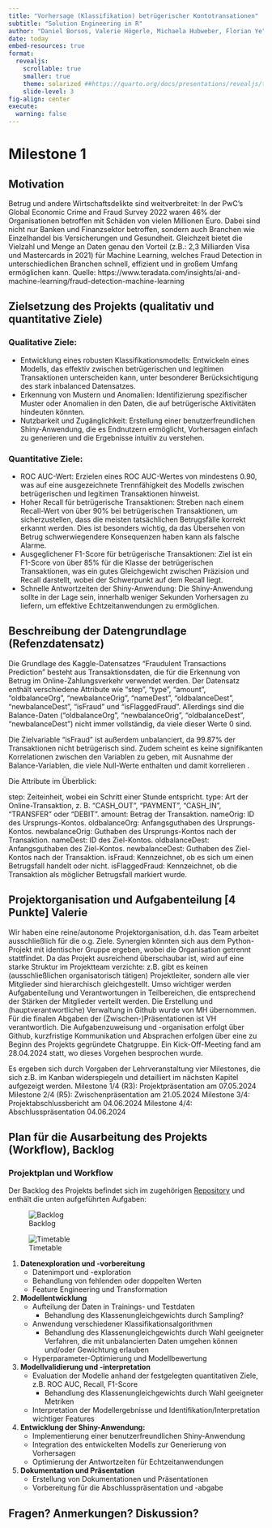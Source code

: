 ```yaml
---
title: "Vorhersage (Klassifikation) betrügerischer Kontotransationen"
subtitle: "Solution Engineering in R"
author: "Daniel Borsos, Valerie Högerle, Michaela Hubweber, Florian Ye"
date: today
embed-resources: true
format:
  revealjs:
    scrollable: true
    smaller: true
    theme: solarized ##https://quarto.org/docs/presentations/revealjs/themes.html
    slide-level: 3
fig-align: center
execute: 
  warning: false
---
```




# Milestone 1 

## Motivation
Betrug und andere Wirtschaftsdelikte sind weitverbreitet: In der PwC's Global Economic Crime and Fraud Survey 2022 waren 46% der Organisationen betroffen mit Schäden von vielen Millionen Euro. Dabei sind nicht nur Banken und Finanzsektor betroffen, sondern auch Branchen wie Einzelhandel bis Versicherungen und Gesundheit. Gleichzeit bietet die Vielzahl und Menge an Daten genau den Vorteil (z.B.: 2,3 Milliarden Visa und Mastercards in 2021) für Machine Learning, welches Fraud Detection in unterschiedlichen Branchen schnell, effizient und in großem Umfang ermöglichen kann.
Quelle: https://www.teradata.com/insights/ai-and-machine-learning/fraud-detection-machine-learning

## Zielsetzung des Projekts (qualitativ und quantitative Ziele)
### Qualitative Ziele: {.scrollable}
- Entwicklung eines robusten Klassifikationsmodells: Entwickeln eines Modells, das effektiv zwischen betrügerischen und legitimen Transaktionen unterscheiden kann, unter besonderer Berücksichtigung des stark inbalanced Datensatzes.
- Erkennung von Mustern und Anomalien: Identifizierung spezifischer Muster oder Anomalien in den Daten, die auf betrügerische Aktivitäten hindeuten könnten.
- Nutzbarkeit und Zugänglichkeit: Erstellung einer benutzerfreundlichen Shiny-Anwendung, die es Endnutzern ermöglicht, Vorhersagen einfach zu generieren und die Ergebnisse intuitiv zu verstehen.

### Quantitative Ziele: {.scrollable}
- ROC AUC-Wert: Erzielen eines ROC AUC-Wertes von mindestens 0.90, was auf eine ausgezeichnete Trennfähigkeit des Modells zwischen betrügerischen und legitimen Transaktionen hinweist.
- Hoher Recall für betrügerische Transaktionen: Streben nach einem Recall-Wert von über 90% bei betrügerischen Transaktionen, um sicherzustellen, dass die meisten tatsächlichen Betrugsfälle korrekt erkannt werden. Dies ist besonders wichtig, da das Übersehen von Betrug schwerwiegendere Konsequenzen haben kann als falsche Alarme.
- Ausgeglichener F1-Score für betrügerische Transaktionen: Ziel ist ein F1-Score von über 85% für die Klasse der betrügerischen Transaktionen, was ein gutes Gleichgewicht zwischen Präzision und Recall darstellt, wobei der Schwerpunkt auf dem Recall liegt.
- Schnelle Antwortzeiten der Shiny-Anwendung: Die Shiny-Anwendung sollte in der Lage sein, innerhalb weniger Sekunden Vorhersagen zu liefern, um effektive Echtzeitanwendungen zu ermöglichen.

## Beschreibung der Datengrundlage (Refenzdatensatz) 

Die Grundlage des Kaggle-Datensatzes "Fraudulent Transactions Prediction" besteht aus Transaktionsdaten, die für die Erkennung von Betrug im Online-Zahlungsverkehr verwendet werden. Der Datensatz enthält verschiedene Attribute wie "step", "type", "amount", "oldbalanceOrg", "newbalanceOrig", "nameDest", "oldbalanceDest", "newbalanceDest", "isFraud" und "isFlaggedFraud". Allerdings sind die Balance-Daten ("oldbalanceOrg", "newbalanceOrig", "oldbalanceDest", "newbalanceDest") nicht immer vollständig, da viele dieser Werte 0 sind.

Die Zielvariable "isFraud" ist außerdem unbalanciert, da 99.87% der Transaktionen nicht betrügerisch sind. Zudem scheint es keine signifikanten Korrelationen zwischen den Variablen zu geben, mit Ausnahme der Balance-Variablen, die viele Null-Werte enthalten und damit korrelieren .

Die Attribute im Überblick:

step: Zeiteinheit, wobei ein Schritt einer Stunde entspricht.
type: Art der Online-Transaktion, z. B. "CASH_OUT", "PAYMENT", "CASH_IN", "TRANSFER" oder "DEBIT".
amount: Betrag der Transaktion.
nameOrig: ID des Ursprungs-Kontos.
oldbalanceOrg: Anfangsguthaben des Ursprungs-Kontos.
newbalanceOrig: Guthaben des Ursprungs-Kontos nach der Transaktion.
nameDest: ID des Ziel-Kontos.
oldbalanceDest: Anfangsguthaben des Ziel-Kontos.
newbalanceDest: Guthaben des Ziel-Kontos nach der Transaktion.
isFraud: Kennzeichnet, ob es sich um einen Betrugsfall handelt oder nicht.
isFlaggedFraud: Kennzeichnet, ob die Transaktion als möglicher Betrugsfall markiert wurde.

## Projektorganisation und Aufgabenteilung [4 Punkte] Valerie
Wir haben eine reine/autonome Projektorganisation, d.h. das Team arbeitet ausschließlich für die o.g. Ziele. Synergien könnten sich aus dem Python-Projekt mit identischer Gruppe ergeben, wobei die Organisation getrennt stattfindet. Da das Projekt ausreichend überschaubar ist, wird auf eine starke Struktur im Projektteam verzichte: z.B. gibt es keinen (ausschließlichen organisatorisch tätigen) Projektleiter, sondern alle vier Mitglieder sind hierarchisch gleichgestellt. Umso wichtiger werden Aufgabenteilung und Verantwortungen in Teilbereichen, die entsprechend der Stärken der Mitglieder verteilt werden.
Die Erstellung und (hauptverantwortliche) Verwaltung in Github wurde von MH übernommen. Für die finalen Abgaben der (Zwischen-)Präsentationen ist VH verantwortlich. Die Aufgabenzuweisung und -organisation erfolgt über Github, kurzfristige Kommunikation und Absprachen erfolgen über eine zu Beginn des Projekts gegründete Chatgruppe. Ein Kick-Off-Meeting fand am 28.04.2024 statt, wo dieses Vorgehen besprochen wurde.

Es ergeben sich durch Vorgaben der Lehrveranstaltung vier Milestones, die sich z.B. im Kanban widerspiegeln und detailliert im nächsten Kapitel aufgezeigt werden.
Milestone 1/4 (R3): Projektpräsentation am 07.05.2024 
Milestone 2/4 (R5): Zwischenpräsentation am 21.05.2024
Milestone 3/4: Projektabschlussbericht am 04.06.2024
Milestone 4/4: Abschlusspräsentation 04.06.2024



## Plan für die Ausarbeitung des Projekts (Workflow), Backlog 

### Projektplan und Workflow {.scrollable}

Der Backlog des Projekts befindet sich im zugehörigen [Repository](https://github.com/users/Abbastanza/projects/3) und enthält die unten aufgeführten Aufgaben:

::: {layout-ncol=2}

![Backlog](img/kanban.png)


![Timetable](img/workflow.png)

:::




1. **Datenexploration und -vorbereitung**
   - Datenimport und -exploration
   - Behandlung von fehlenden oder doppelten Werten
   - Feature Engineering und Transformation
   
2. **Modellentwicklung**
   - Aufteilung der Daten in Trainings- und Testdaten
      - Behandlung des Klassenungleichgewichts durch Sampling? 
   - Anwendung verschiedener Klassifikationsalgorithmen
      - Behandlung des Klassenungleichgewichts durch Wahl geeigneter Verfahren, die mit unbalancierten Daten umgehen können und/oder Gewichtung erlauben
   - Hyperparameter-Optimierung und Modellbewertung

3. **Modellvalidierung und -interpretation**
   - Evaluation der Modelle anhand der festgelegten quantitativen Ziele, z.B. ROC AUC, Recall, F1-Score
      - Behandlung des Klassenungleichgewichts durch Wahl geeigneter Metriken
   - Interpretation der Modellergebnisse und Identifikation/Interpretation wichtiger Features
   
4. **Entwicklung der Shiny-Anwendung:**
   - Implementierung einer benutzerfreundlichen Shiny-Anwendung
   - Integration des entwickelten Modells zur Generierung von Vorhersagen
   - Optimierung der Antwortzeiten für Echtzeitanwendungen

5. **Dokumentation und Präsentation**
   - Erstellung von Dokumentationen und Präsentationen
   - Vorbereitung für die Abschlusspräsentation und -abgabe

## Fragen? Anmerkungen? Diskussion? 

